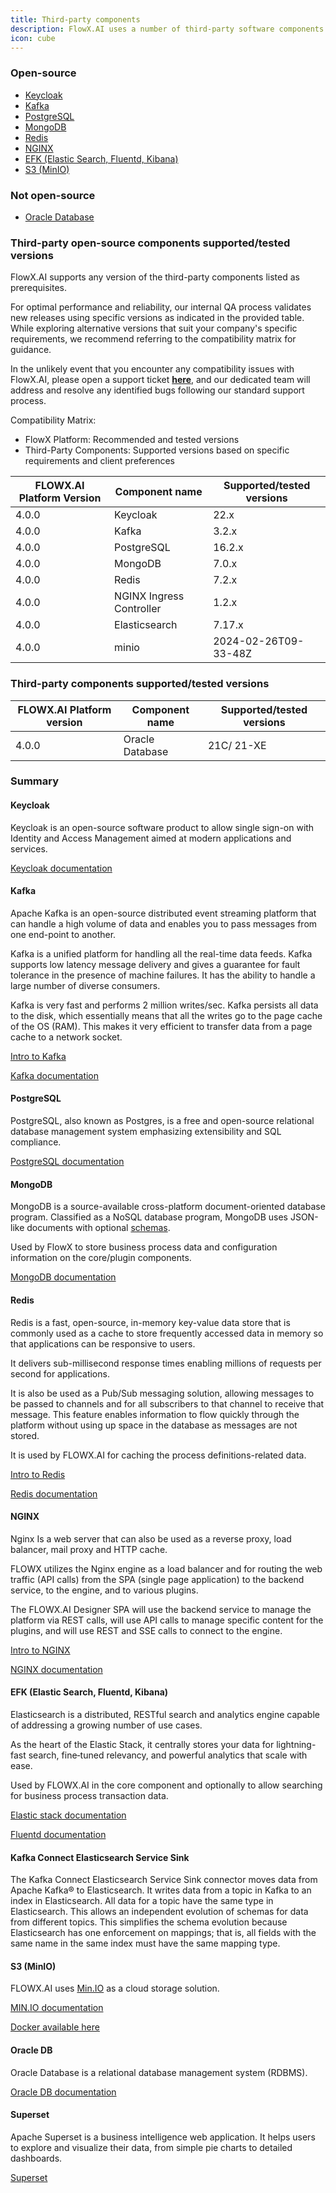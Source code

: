 ```yaml
---
title: Third-party components
description: FlowX.AI uses a number of third-party software components
icon: cube
---
```


### Open-source

* [Keycloak](#keycloak)
* [Kafka](#kafka)
* [PostgreSQL](#postgresql)
* [MongoDB](#mongodb)
* [Redis](#redis)
* [NGINX](#nginx)
* [EFK (Elastic Search, Fluentd, Kibana)](#efk-kibana-fluentd-elastic-search)
* [S3 (MinIO)](#s3-minio)

### Not open-source 

* [Oracle Database](#oracle-database)

### Third-party open-source components supported/tested versions

<Info>
FlowX.AI supports any version of the third-party components listed as prerequisites.

For optimal performance and reliability, our internal QA process validates new releases using specific versions as indicated in the provided table.
While exploring alternative versions that suit your company's specific requirements, we recommend referring to the compatibility matrix for guidance.

In the unlikely event that you encounter any compatibility issues with FlowX.AI, please open a support ticket [**here**](https://support.flowx.ai/), and our dedicated team will address and resolve any identified bugs following our standard support process.

Compatibility Matrix:

* FlowX Platform: Recommended and tested versions
* Third-Party Components: Supported versions based on specific requirements and client preferences
</Info>

| FLOWX.AI Platform Version | Component name           | Supported/tested versions |
| ------------------------- | ------------------------ | ------------------------- |
| 4.0.0                     | Keycloak                 | 22.x                      |
| 4.0.0                     | Kafka                    | 3.2.x                     |
| 4.0.0                     | PostgreSQL               | 16.2.x                    |
| 4.0.0                     | MongoDB                  | 7.0.x                     |
| 4.0.0                     | Redis                    | 7.2.x                     |
| 4.0.0                     | NGINX Ingress Controller | 1.2.x                     |
| 4.0.0                     | Elasticsearch            | 7.17.x                    |
| 4.0.0                     | minio                    | 2024-02-26T09-33-48Z      |






### Third-party components supported/tested versions

| FLOWX.AI Platform version | Component name | Supported/tested versions |
| ------------------------- | -------------- | ------------------------- |
| 4.0.0                     | Oracle Database| 21C/ 21-XE                |



### Summary

#### Keycloak

Keycloak is an open-source software product to allow single sign-on with Identity and Access Management aimed at modern applications and services.

[Keycloak documentation](https://www.keycloak.org/documentation)

#### **Kafka**

Apache Kafka is an open-source distributed event streaming platform that can handle a high volume of data and enables you to pass messages from one end-point to another.

Kafka is a unified platform for handling all the real-time data feeds. Kafka supports low latency message delivery and gives a guarantee for fault tolerance in the presence of machine failures. It has the ability to handle a large number of diverse consumers.

Kafka is very fast and performs 2 million writes/sec. Kafka persists all data to the disk, which essentially means that all the writes go to the page cache of the OS (RAM). This makes it very efficient to transfer data from a page cache to a network socket.

[Intro to Kafka](../platform-overview/frameworks-and-standards/event-driven-architecture-frameworks/intro-to-kafka-concepts)

[Kafka documentation](https://kafka.apache.org/documentation/)

#### PostgreSQL

PostgreSQL, also known as Postgres, is a free and open-source relational database management system emphasizing extensibility and SQL compliance.

[PostgreSQL documentation](https://www.postgresql.org/docs/)

#### MongoDB

MongoDB is a source-available cross-platform document-oriented database program. Classified as a NoSQL database program, MongoDB uses JSON-like documents with optional [schemas](https://en.wikipedia.org/wiki/Database\_schema).

Used by FlowX to store business process data and configuration information on the core/plugin components.

[MongoDB documentation](https://www.mongodb.com/docs/)

#### Redis

Redis is a fast, open-source, in-memory key-value data store that is commonly used as a cache to store frequently accessed data in memory so that applications can be responsive to users.

It delivers sub-millisecond response times enabling millions of requests per second for applications.

It is also be used as a Pub/Sub messaging solution, allowing messages to be passed to channels and for all subscribers to that channel to receive that message. This feature enables information to flow quickly through the platform without using up space in the database as messages are not stored.

It is used by FLOWX.AI for caching the process definitions-related data.


[Intro to Redis](../platform-overview/frameworks-and-standards/event-driven-architecture-frameworks/intro-to-redis)


[Redis documentation](https://redis.io/docs/)

#### NGINX

Nginx Is a web server that can also be used as a reverse proxy, load balancer, mail proxy and HTTP cache.

FLOWX utilizes the Nginx engine as a load balancer and for routing the web traffic (API calls) from the SPA (single page application) to the backend service, to the engine, and to various plugins.

The FLOWX.AI Designer SPA will use the backend service to manage the platform via REST calls, will use API calls to manage specific content for the plugins, and will use REST and SSE calls to connect to the engine.


[Intro to NGINX](../platform-overview/frameworks-and-standards/event-driven-architecture-frameworks/intro-to-nginx)


[NGINX documentation](https://nginx.org/en/docs/)

#### EFK (Elastic Search, Fluentd, Kibana)

Elasticsearch is a distributed, RESTful search and analytics engine capable of addressing a growing number of use cases.

As the heart of the Elastic Stack, it centrally stores your data for lightning-fast search, fine‑tuned relevancy, and powerful analytics that scale with ease.

Used by FLOWX.AI in the core component and optionally to allow searching for business process transaction data.

[Elastic stack documentation](https://www.elastic.co/elastic-stack/)

[Fluentd documentation](https://docs.fluentd.org/)

#### Kafka Connect Elasticsearch Service Sink

The Kafka Connect Elasticsearch Service Sink connector moves data from Apache Kafka® to Elasticsearch. It writes data from a topic in Kafka to an index in Elasticsearch. All data for a topic have the same type in Elasticsearch. This allows an independent evolution of schemas for data from different topics. This simplifies the schema evolution because Elasticsearch has one enforcement on mappings; that is, all fields with the same name in the same index must have the same mapping type.

#### S3 (MinIO)

FLOWX.AI uses [Min.IO](http://min.io/) as a cloud storage solution.

[MIN.IO documentation](https://min.io/)

[Docker available here](https://quay.io/repository/minio/minio?tab=tags&tag=RELEASE.2022-05-26T05-48-41Z)


#### Oracle DB

Oracle Database is a relational database management system (RDBMS).

[Oracle DB documentation](https://www.oracle.com/database/technologies/)

#### Superset

Apache Superset is a business intelligence web application. It helps users to explore and visualize their data, from simple pie charts to detailed dashboards.

[Superset](https://superset.apache.org/docs/intro)
